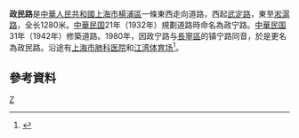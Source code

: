 '''政民路'''是[[中華人民共和國|中華人民共和國]][[上海市|上海市]][[楊浦區|楊浦區]]一條東西走向道路，西起[[武定路|武定路]]，東至[[淞滬路|淞滬路]]，全长1280米。[[中華民国|中華民国]]21年（1932年）規劃道路時命名為政宁路。[[中華民国|中華民国]]31年（1942年）修築道路。1980年，因政宁路与[[長寧區|長寧區]]的镇宁路同音，於是更名為政民路。沿途有[[上海市肺科医院|上海市肺科医院]]和[[江湾体育场|江湾体育场]]<ref>{{cite news |title=第一节　纪念型 |url=http://www.shtong.gov.cn/Newsite/node2/node2245/node70862/node70870/node70921/node70927/userobject1ai73727.html |publisher=上海市地方志辦公室 |accessdate=2020-10-05 |archive-date=2016-03-08 |archive-url=https://web.archive.org/web/20160308190031/http://www.shtong.gov.cn/newsite/node2/node2245/node70862/node70870/node70921/node70927/userobject1ai73727.html |dead-url=no }}</ref>。

== 參考資料 ==
{{Reflist|2}}

[[Category:上海道路|Z]]